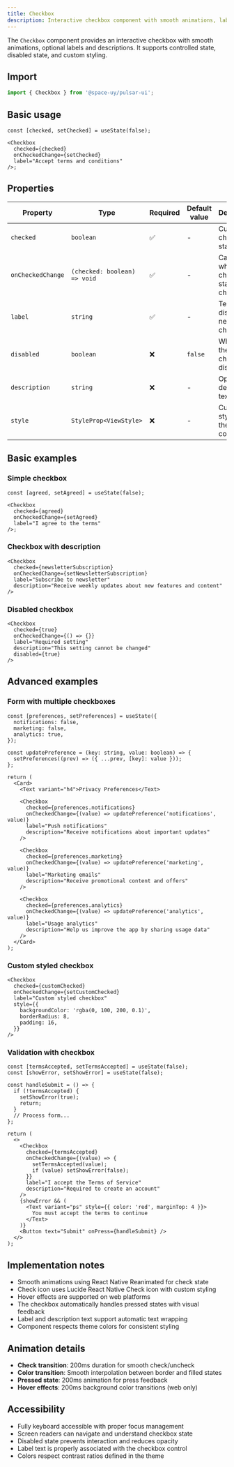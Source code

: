 ```yaml
---
title: Checkbox
description: Interactive checkbox component with smooth animations, labels, and descriptions for form inputs.
---
```


The `Checkbox` component provides an interactive checkbox with smooth animations, optional labels and descriptions. It supports controlled state, disabled state, and custom styling.


<Playground src="https://pulsarui-playground.netlify.app/ui-kit/checkboxes?showHeader=false" />

## Import

```typescript
import { Checkbox } from '@space-uy/pulsar-ui';
```

## Basic usage

```tsx
const [checked, setChecked] = useState(false);

<Checkbox
  checked={checked}
  onCheckedChange={setChecked}
  label="Accept terms and conditions"
/>;
```

## Properties

| Property          | Type                         | Required | Default value | Description                           |
| ----------------- | ---------------------------- | -------- | ------------- | ------------------------------------- |
| `checked`         | `boolean`                    | ✅       | -             | Current checked state                 |
| `onCheckedChange` | `(checked: boolean) => void` | ✅       | -             | Callback when checked state changes   |
| `label`           | `string`                     | ✅       | -             | Text label displayed next to checkbox |
| `disabled`        | `boolean`                    | ❌       | `false`       | Whether the checkbox is disabled      |
| `description`     | `string`                     | ❌       | -             | Optional description text             |
| `style`           | `StyleProp<ViewStyle>`       | ❌       | -             | Custom styles for the container       |

## Basic examples

### Simple checkbox

```tsx
const [agreed, setAgreed] = useState(false);

<Checkbox
  checked={agreed}
  onCheckedChange={setAgreed}
  label="I agree to the terms"
/>;
```

### Checkbox with description

```tsx
<Checkbox
  checked={newsletterSubscription}
  onCheckedChange={setNewsletterSubscription}
  label="Subscribe to newsletter"
  description="Receive weekly updates about new features and content"
/>
```

### Disabled checkbox

```tsx
<Checkbox
  checked={true}
  onCheckedChange={() => {}}
  label="Required setting"
  description="This setting cannot be changed"
  disabled={true}
/>
```

## Advanced examples

### Form with multiple checkboxes

```tsx
const [preferences, setPreferences] = useState({
  notifications: false,
  marketing: false,
  analytics: true,
});

const updatePreference = (key: string, value: boolean) => {
  setPreferences((prev) => ({ ...prev, [key]: value }));
};

return (
  <Card>
    <Text variant="h4">Privacy Preferences</Text>

    <Checkbox
      checked={preferences.notifications}
      onCheckedChange={(value) => updatePreference('notifications', value)}
      label="Push notifications"
      description="Receive notifications about important updates"
    />

    <Checkbox
      checked={preferences.marketing}
      onCheckedChange={(value) => updatePreference('marketing', value)}
      label="Marketing emails"
      description="Receive promotional content and offers"
    />

    <Checkbox
      checked={preferences.analytics}
      onCheckedChange={(value) => updatePreference('analytics', value)}
      label="Usage analytics"
      description="Help us improve the app by sharing usage data"
    />
  </Card>
);
```

### Custom styled checkbox

```tsx
<Checkbox
  checked={customChecked}
  onCheckedChange={setCustomChecked}
  label="Custom styled checkbox"
  style={{
    backgroundColor: 'rgba(0, 100, 200, 0.1)',
    borderRadius: 8,
    padding: 16,
  }}
/>
```

### Validation with checkbox

```tsx
const [termsAccepted, setTermsAccepted] = useState(false);
const [showError, setShowError] = useState(false);

const handleSubmit = () => {
  if (!termsAccepted) {
    setShowError(true);
    return;
  }
  // Process form...
};

return (
  <>
    <Checkbox
      checked={termsAccepted}
      onCheckedChange={(value) => {
        setTermsAccepted(value);
        if (value) setShowError(false);
      }}
      label="I accept the Terms of Service"
      description="Required to create an account"
    />
    {showError && (
      <Text variant="ps" style={{ color: 'red', marginTop: 4 }}>
        You must accept the terms to continue
      </Text>
    )}
    <Button text="Submit" onPress={handleSubmit} />
  </>
);
```

## Implementation notes

- Smooth animations using React Native Reanimated for check state
- Check icon uses Lucide React Native Check icon with custom styling
- Hover effects are supported on web platforms
- The checkbox automatically handles pressed states with visual feedback
- Label and description text support automatic text wrapping
- Component respects theme colors for consistent styling

## Animation details

- **Check transition**: 200ms duration for smooth check/uncheck
- **Color transition**: Smooth interpolation between border and filled states
- **Pressed state**: 200ms animation for press feedback
- **Hover effects**: 200ms background color transitions (web only)

## Accessibility

- Fully keyboard accessible with proper focus management
- Screen readers can navigate and understand checkbox state
- Disabled state prevents interaction and reduces opacity
- Label text is properly associated with the checkbox control
- Colors respect contrast ratios defined in the theme

```

```
